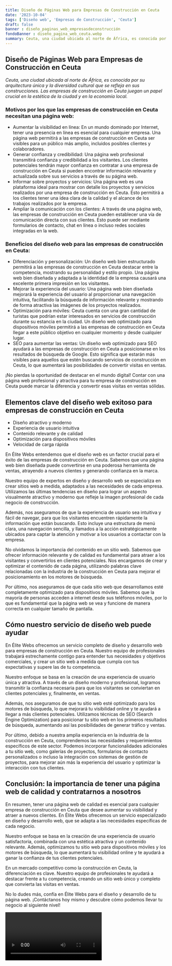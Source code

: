 ```yaml
---
title: Diseño de Páginas Web para Empresas de Construcción en Ceuta
date: '2023-10-04'
tags: ['Diseño web', 'Empresas de Construcción', 'Ceuta']
draft: false
banner : diseño_paginas_web_empresasdeconstrucción
fondoBanner : diseño_pagina_web_ceuta.webp
summary: Ceuta, una ciudad ubicada al norte de África, es conocida por su arquitectura única y la diversidad cultural que se refleja en sus construcciones. Las empresas de construcción en Ceuta juegan un papel crucial en la estética de la ciudad y en la economía local.
---
```


## Diseño de Páginas Web para Empresas de Construcción en Ceuta

*Ceuta, una ciudad ubicada al norte de África, es conocida por su arquitectura única y la diversidad cultural que se refleja en sus construcciones. Las empresas de construcción en Ceuta juegan un papel crucial en la estética de la ciudad y en la economía local.*

### Motivos por los que las empresas de construcción en Ceuta necesitan una página web:

- Aumentar la visibilidad en línea: En un mundo dominado por Internet, tener una presencia en línea es esencial para cualquier empresa. Una página web permitirá a las empresas de construcción en Ceuta ser visibles para un público más amplio, incluidos posibles clientes y colaboradores.
- Generar confianza y credibilidad: Una página web profesional transmitirá confianza y credibilidad a los visitantes. Los clientes potenciales tendrán mayor confianza en contratar a una empresa de construcción en Ceuta si pueden encontrar información relevante y actualizada sobre sus servicios a través de su página web.
- Informar sobre proyectos y servicios: Una página web es una plataforma ideal para mostrar con detalle los proyectos y servicios realizados por una empresa de construcción en Ceuta. Esto permitirá a los clientes tener una idea clara de la calidad y el alcance de los trabajos realizados por la empresa.
- Ampliar la comunicación con los clientes: A través de una página web, las empresas de construcción en Ceuta pueden establecer una vía de comunicación directa con sus clientes. Esto puede ser mediante formularios de contacto, chat en línea o incluso redes sociales integradas en la web.

### Beneficios del diseño web para las empresas de construcción en Ceuta:

- Diferenciación y personalización: Un diseño web bien estructurado permitirá a las empresas de construcción en Ceuta destacar entre la competencia, mostrando su personalidad y estilo propio. Una página web bien diseñada y adaptada a la identidad de la empresa causará una excelente primera impresión en los visitantes.
- Mejorar la experiencia del usuario: Una página web bien diseñada mejorará la experiencia del usuario al proporcionar una navegación intuitiva, facilitando la búsqueda de información relevante y mostrando de forma atractiva las imágenes de los proyectos realizados.
- Optimización para móviles: Ceuta cuenta con una gran cantidad de turistas que podrían estar interesados en servicios de construcción durante su estancia en la ciudad. Un diseño web optimizado para dispositivos móviles permitirá a las empresas de construcción en Ceuta llegar a este público objetivo en cualquier momento y desde cualquier lugar.
- SEO para aumentar las ventas: Un diseño web optimizado para SEO ayudará a las empresas de construcción en Ceuta a posicionarse en los resultados de búsqueda de Google. Esto significa que estarán más visibles para aquellos que estén buscando servicios de construcción en Ceuta, lo que aumentará las posibilidades de convertir visitas en ventas.

¡No pierdas la oportunidad de destacar en el mundo digital! Contar con una página web profesional y atractiva para tu empresa de construcción en Ceuta puede marcar la diferencia y convertir esas visitas en ventas sólidas.

<GifSeo />

<Cta />

## Elementos clave del diseño web exitoso para empresas de construcción en Ceuta

- Diseño atractivo y moderno
- Experiencia de usuario intuitiva
- Contenido relevante y de calidad
- Optimización para dispositivos móviles
- Velocidad de carga rápida

En Élite Webs entendemos que el diseño web es un factor crucial para el éxito de las empresas de construcción en Ceuta. Sabemos que una página web bien diseñada puede convertirse en una poderosa herramienta de ventas, atrayendo a nuevos clientes y generando confianza en la marca. 

Nuestro equipo de expertos en diseño y desarrollo web se especializa en crear sitios web a medida, adaptados a las necesidades de cada empresa. Utilizamos las últimas tendencias en diseño para lograr un aspecto visualmente atractivo y moderno que refleje la imagen profesional de cada negocio de construcción.

Además, nos aseguramos de que la experiencia de usuario sea intuitiva y fácil de navegar, para que los visitantes encuentren rápidamente la información que están buscando. Esto incluye una estructura de menú clara, una navegación sencilla, y llamados a la acción estratégicamente ubicados para captar la atención y motivar a los usuarios a contactar con la empresa.

No olvidamos la importancia del contenido en un sitio web. Sabemos que ofrecer información relevante y de calidad es fundamental para atraer a los visitantes y convertirlos en clientes potenciales. Nos encargamos de crear y optimizar el contenido de cada página, utilizando palabras clave relacionadas con la industria de la construcción en Ceuta para mejorar el posicionamiento en los motores de búsqueda.

Por último, nos aseguramos de que cada sitio web que desarrollamos esté completamente optimizado para dispositivos móviles. Sabemos que la mayoría de personas acceden a internet desde sus teléfonos móviles, por lo que es fundamental que la página web se vea y funcione de manera correcta en cualquier tamaño de pantalla.

## Cómo nuestro servicio de diseño web puede ayudar

En Élite Webs ofrecemos un servicio completo de diseño y desarrollo web para empresas de construcción en Ceuta. Nuestro equipo de profesionales trabajará estrechamente contigo para entender tus necesidades y objetivos comerciales, y crear un sitio web a medida que cumpla con tus expectativas y supere las de tu competencia.

Nuestro enfoque se basa en la creación de una experiencia de usuario única y atractiva. A través de un diseño moderno y profesional, logramos transmitir la confianza necesaria para que los visitantes se conviertan en clientes potenciales y, finalmente, en ventas.

Además, nos aseguramos de que tu sitio web esté optimizado para los motores de búsqueda, lo que mejorará tu visibilidad online y te ayudará a llegar a más clientes potenciales. Utilizamos técnicas de SEO (Search Engine Optimization) para posicionar tu sitio web en los primeros resultados de búsqueda, aumentando así las posibilidades de generar tráfico y ventas.

Por último, debido a nuestra amplia experiencia en la industria de la construcción en Ceuta, comprendemos las necesidades y requerimientos específicos de este sector. Podemos incorporar funcionalidades adicionales a tu sitio web, como galerías de proyectos, formularios de contacto personalizados o incluso la integración con sistemas de gestión de proyectos, para mejorar aún más la experiencia del usuario y optimizar la interacción con tus clientes.

## Conclusión: la importancia de tener una página web de calidad y contratarnos a nosotros

En resumen, tener una página web de calidad es esencial para cualquier empresa de construcción en Ceuta que desee aumentar su visibilidad y atraer a nuevos clientes. En Élite Webs ofrecemos un servicio especializado en diseño y desarrollo web, que se adapta a las necesidades específicas de cada negocio.

Nuestro enfoque se basa en la creación de una experiencia de usuario satisfactoria, combinada con una estética atractiva y un contenido relevante. Además, optimizamos tu sitio web para dispositivos móviles y los motores de búsqueda, lo que aumentará tu visibilidad online y te ayudará a ganar la confianza de tus clientes potenciales.

En un mercado competitivo como la construcción en Ceuta, la diferenciación es clave. Nuestro equipo de profesionales te ayudará a destacar frente a tu competencia, creando un sitio web único y completo que convierta las visitas en ventas.

No lo dudes más, confía en Élite Webs para el diseño y desarrollo de tu página web. ¡Contáctanos hoy mismo y descubre cómo podemos llevar tu negocio al siguiente nivel!

<Video />

<CtaBot job='Empresas de Construcción' city='Ceuta'/>

<Gmaps query='Ceuta+españa+maps' />